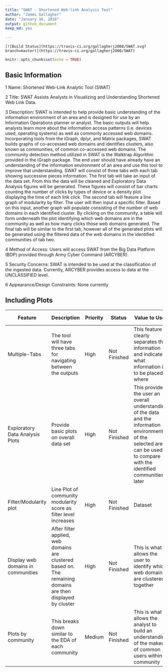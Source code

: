 ```yaml
---
title: "SWAT - Shortened Web-link Analysis Tool"
author: "James Gallagher"
date: "January 16, 2018"
output: github_document
keep_md: yes

---
```



<!-- don't edit README.md go to README.Rmd instead -->
`[![Build Status](https://travis-ci.org/gallagherj2008/SWAT.svg?branch=master)](https://travis-ci.org/gallagherj2008/SWAT)`



```r
knitr::opts_chunk$set(echo = TRUE)
```

## Basic Information

1 Name: Shortened Web-Link Analytic Tool (SWAT)

2 Title: SWAT Assists Analysts in Visualizing and Understanding Shortened Web Link Data.

3 Description: SWAT is intended to help provide basic understanding of the information environment of an area and is designed for use by an Information Operations planner or analyst. The basic outputs will help analysts learn more about the information access patterns (i.e. devices used, operating systems) as well as commonly accessed web domains. Incorporating tools from the iGraph, dplyr, and Matrix packages, SWAT builds graphs of co-accessed web domains and identifies clusters, also known as communities, of common co-accessed web domains. The community detection method utilized in SWAT is the Walktrap Algorithm provided in the iGraph package. The end user should have already have an understanding of the information environment of an area and use this tool to improve that understanding.
	SWAT will consist of three tabs with each tab showing successive pieces information. The first tab will take an input of the data set. From this the data will be cleaned and Exploratory Data Analysis figures will be generated. These figures will consist of bar charts counting the number of clicks by types of device or a density plot displaying the time of each link click. The second tab will feature a line graph of modularity by filter. The user will then input a specific filter. Based on this input, another graph will populate consisting of the number of web domains in each identified cluster. By clicking on the community, a table will form underneath the plot identifying which web domains are in the community as well as how many clicks those web domains generated. The final tab will be similar to the first tab, however all of the generated plots will be generated using the filtered data of the web domains in the identified communities of tab two.

4 Method of Access: Users will access SWAT from the Big Data Platform (BDP) provided through Army Cyber Command (ARCYBER).

5 Security Concerns: SWAT is intended to be used at the classification of the ingested data. Currently, ARCYBER provides access to data at the UNCLASSIFIED level.

6 Appearance/Design Constraints:    None currently 


## Including Plots

Feature | Description	| Priority |	Status	| Value to User	| Inputs required |	Desired Outputs |	End User Uses|	Time	| Necessity
--------| --------| --------| --------| --------| --------| --------| --------| --------| --------| 
Multiple-Tabs | The tool will have three tabs for navigating between the outputs | High | Not Finished | This feature clearly separates the information and indicates what information is to be placed where | None | None | No outputs given | Completed prior to deadline | Current Version
Exploratory Data Analysis Plots| Provide basic plots on overall data set | High | Not Finished | This provides the user an overall understanding of the data and the information environment of the selected area; can be used to compare with the identified communities later | Data set, what to be plotted (hardware type, OS, time, etc) | Bar chart or Density Plot based on inputs | User will use the plots to understand the data | Completed prior to deadline | Current Version
Filter/Modularity plot | Line Plot of community modularity score as filter level increases | High| Not Finished | Dataset | Line chart | Determine which filter level to use in future analysis | Completed prior to deadline  | Current Version
Display web domains in communities | After filter applied, web domains are clustered based on. The remaining domains are then displayed by cluster | High | Not Finished | This is what allows the user to identify which web domains are clustered together | Dataset, desired filter level | 2 column table, 1st column is web domains, 2nd column is number of clicks from that dataset | Completed prior to deadline | Current Version
Plots by community | This breaks down similar to the EDA of each community | Medium | Not Finished | This is what allows the analyst to build an understanding of the makeup of common users within a community | Dataset, identified communities, what to be plotted | Bar charts or density plots based on user input | Used to understand better the clusters of web domains within a dataset | Not completed prior to deadline | Future Version 




